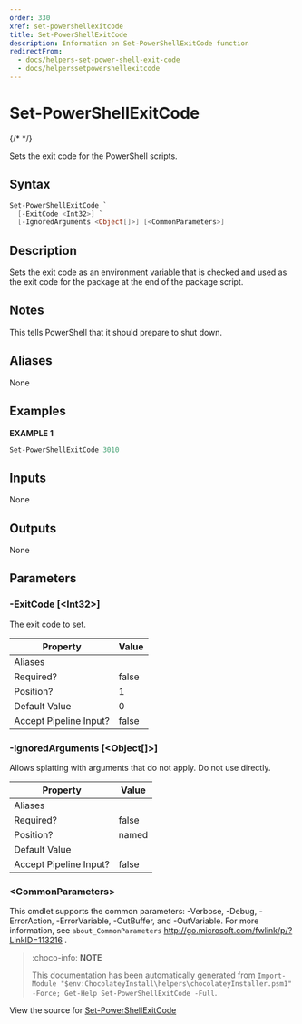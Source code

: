 ---
order: 330
xref: set-powershellexitcode
title: Set-PowerShellExitCode
description: Information on Set-PowerShellExitCode function
redirectFrom:
  - docs/helpers-set-power-shell-exit-code
  - docs/helperssetpowershellexitcode
---

# Set-PowerShellExitCode

{/* <!-- This documentation is automatically generated from https://github.com/chocolatey/choco/blob/master/src/chocolatey.resources/helpers/functions/Set-PowerShellExitCode.ps1 using https://github.com/chocolatey/choco/blob/master/GenerateDocs.ps1. Contributions are welcome at the original location(s). --> */}

Sets the exit code for the PowerShell scripts.

## Syntax

~~~powershell
Set-PowerShellExitCode `
  [-ExitCode <Int32>] `
  [-IgnoredArguments <Object[]>] [<CommonParameters>]
~~~

## Description

Sets the exit code as an environment variable that is checked and used
as the exit code for the package at the end of the package script.

## Notes

This tells PowerShell that it should prepare to shut down.

## Aliases

None

## Examples

 **EXAMPLE 1**

~~~powershell
Set-PowerShellExitCode 3010

~~~ 

## Inputs

None

## Outputs

None

## Parameters

###  -ExitCode [&lt;Int32&gt;]
The exit code to set.

Property               | Value
---------------------- | -----
Aliases                | 
Required?              | false
Position?              | 1
Default Value          | 0
Accept Pipeline Input? | false
 
###  -IgnoredArguments [&lt;Object[]&gt;]
Allows splatting with arguments that do not apply. Do not use directly.

Property               | Value
---------------------- | -----
Aliases                | 
Required?              | false
Position?              | named
Default Value          | 
Accept Pipeline Input? | false
 
### &lt;CommonParameters&gt;

This cmdlet supports the common parameters: -Verbose, -Debug, -ErrorAction, -ErrorVariable, -OutBuffer, and -OutVariable. For more information, see `about_CommonParameters` http://go.microsoft.com/fwlink/p/?LinkID=113216 .



<Xref title="Function Reference" value="powershell-reference" />

> :choco-info: **NOTE**
>
> This documentation has been automatically generated from `Import-Module "$env:ChocolateyInstall\helpers\chocolateyInstaller.psm1" -Force; Get-Help Set-PowerShellExitCode -Full`.

View the source for [Set-PowerShellExitCode](https://github.com/chocolatey/choco/blob/master/src/chocolatey.resources/helpers/functions/Set-PowerShellExitCode.ps1)
